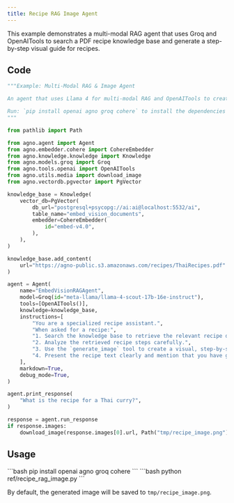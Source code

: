 ```yaml
---
title: Recipe RAG Image Agent
---
```


This example demonstrates a multi-modal RAG agent that uses Groq and OpenAITools to search a PDF recipe knowledge base and generate a step-by-step visual guide for recipes.

## Code

```python ref/recipe_rag_image.py
"""Example: Multi-Modal RAG & Image Agent

An agent that uses Llama 4 for multi-modal RAG and OpenAITools to create a visual, step-by-step image manual for a recipe.

Run: `pip install openai agno groq cohere` to install the dependencies
"""

from pathlib import Path

from agno.agent import Agent
from agno.embedder.cohere import CohereEmbedder
from agno.knowledge.knowledge import Knowledge
from agno.models.groq import Groq
from agno.tools.openai import OpenAITools
from agno.utils.media import download_image
from agno.vectordb.pgvector import PgVector

knowledge_base = Knowledge(
    vector_db=PgVector(
        db_url="postgresql+psycopg://ai:ai@localhost:5532/ai",
        table_name="embed_vision_documents",
        embedder=CohereEmbedder(
            id="embed-v4.0",
        ),
    ),
)

knowledge_base.add_content(
    url="https://agno-public.s3.amazonaws.com/recipes/ThaiRecipes.pdf"
)

agent = Agent(
    name="EmbedVisionRAGAgent",
    model=Groq(id="meta-llama/llama-4-scout-17b-16e-instruct"),
    tools=[OpenAITools()],
    knowledge=knowledge_base,
    instructions=[
        "You are a specialized recipe assistant.",
        "When asked for a recipe:",
        "1. Search the knowledge base to retrieve the relevant recipe details.",
        "2. Analyze the retrieved recipe steps carefully.",
        "3. Use the `generate_image` tool to create a visual, step-by-step image manual for the recipe.",
        "4. Present the recipe text clearly and mention that you have generated an accompanying image manual. Add instructions while generating the image.",
    ],
    markdown=True,
    debug_mode=True,
)

agent.print_response(
    "What is the recipe for a Thai curry?",
)

response = agent.run_response
if response.images:
    download_image(response.images[0].url, Path("tmp/recipe_image.png"))
```

## Usage

<Steps>
  <Step title="Install dependencies">
    ```bash
    pip install openai agno groq cohere
    ```
  </Step>

  <Step title="Run the example">
    ```bash
    python ref/recipe_rag_image.py
    ```
  </Step>
</Steps>

By default, the generated image will be saved to `tmp/recipe_image.png`.
